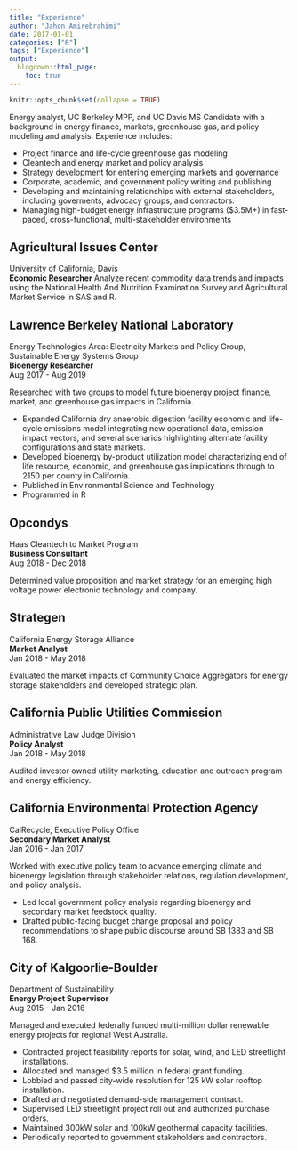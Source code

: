 ```yaml
---
title: "Experience"
author: "Jahon Amirebrahimi"
date: 2017-01-01
categories: ["R"]
tags: ["Experience"]
output:
  blogdown::html_page:
    toc: true
---
```


```r
knitr::opts_chunk$set(collapse = TRUE)
```

Energy analyst, UC Berkeley MPP, and UC Davis MS Candidate with a background in energy finance, markets, greenhouse gas, and policy modeling and analysis.  Experience includes:  
  
*  Project finance and life-cycle greenhouse gas modeling   
* Cleantech and energy market and policy analysis   
* Strategy development for entering emerging markets and governance  
* Corporate, academic, and government policy writing and publishing  
* Developing and maintaining relationships with external stakeholders, including goverments, advocacy groups, and contractors.    
* Managing high-budget energy infrastructure programs ($3.5M+) in fast-paced, cross-functional, multi-stakeholder environments

## Agricultural Issues Center  
University of California, Davis  
**Economic Researcher** 
Analyze recent commodity data trends and impacts using the National Health And Nutrition Examination Survey and Agricultural Market Service in SAS and R.

## Lawrence Berkeley National Laboratory
Energy Technologies Area: Electricity Markets and Policy Group, Sustainable Energy Systems Group  
**Bioenergy Researcher**  
Aug 2017 - Aug 2019  
  
Researched with two groups to model future bioenergy project finance, market, and greenhouse gas impacts in California.  
    
* Expanded California dry anaerobic digestion facility economic and life-cycle emissions model integrating new operational data, emission impact vectors, and several scenarios highlighting alternate facility configurations and state markets.  
* Developed bioenergy by-product utilization model characterizing end of life resource, economic, and greenhouse gas implications through to 2150 per county in California.  
* Published in Environmental Science and Technology  
* Programmed in R  
  
## Opcondys
Haas Cleantech to Market Program  
**Business Consultant**  
Aug 2018 - Dec 2018  

Determined value proposition and market strategy for an emerging high voltage power electronic technology and company.  

## Strategen
California Energy Storage Alliance  
**Market Analyst**  
Jan 2018 - May 2018    
  
Evaluated the market impacts of Community Choice Aggregators for energy storage stakeholders and developed strategic plan.  

## California Public Utilities Commission
Administrative Law Judge Division  
**Policy Analyst**  
Jan 2018 - May 2018  
  
Audited investor owned utility marketing, education and outreach program and energy efficiency.  

## California Environmental Protection Agency
CalRecycle, Executive Policy Office  
**Secondary Market Analyst**  
Jan 2016 - Jan 2017  
  
Worked with executive policy team to advance emerging climate and bioenergy legislation through stakeholder relations, regulation development, and policy analysis.

* Led local government policy analysis regarding bioenergy and secondary market feedstock quality. 
* Drafted public-facing budget change proposal and policy recommendations to shape public discourse around SB 1383 and SB 168.  

## City of Kalgoorlie-Boulder
Department of Sustainability  
**Energy Project Supervisor**  
Aug 2015 - Jan 2016  
  
Managed and executed federally funded multi-million dollar renewable energy projects for regional West Australia.

* Contracted project feasibility reports for solar, wind, and LED streetlight installations.  
* Allocated and managed $3.5 million in federal grant funding.  
* Lobbied and passed city-wide resolution for 125 kW solar rooftop installation.  
* Drafted and negotiated demand-side management contract.
* Supervised LED streetlight project roll out and authorized purchase orders.  
* Maintained 300kW solar and 100kW geothermal capacity facilities.  
* Periodically reported to government stakeholders and contractors.  